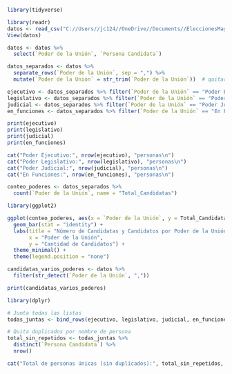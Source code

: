 ```{r}
library(tidyverse)
```

```{r}
library(readr)
datos <- read_csv("C://Users//jc124//OneDrive//Documents//EleccionesMagistrados//06.csv")
View(datos)
```

```{r}
datos <- datos %>%
  select(`Poder de la Unión`, `Persona Candidata`)
```

```{r}
datos_separados <- datos %>%
  separate_rows(`Poder de la Unión`, sep = ",") %>%
  mutate(`Poder de la Unión` = str_trim(`Poder de la Unión`))  # quitar espacios
```

```{r}
ejecutivo <- datos_separados %>% filter(`Poder de la Unión` == "Poder Ejecutivo")
legislativo <- datos_separados %>% filter(`Poder de la Unión` == "Poder Legislativo")
judicial <- datos_separados %>% filter(`Poder de la Unión` == "Poder Judicial")
en_funciones <- datos_separados %>% filter(`Poder de la Unión` == "En Funciones")
```

```{r}
print(ejecutivo)
print(legislativo)
print(judicial)
print(en_funciones)
```

```{r}
cat("Poder Ejecutivo:", nrow(ejecutivo), "personas\n")
cat("Poder Legislativo:", nrow(legislativo), "personas\n")
cat("Poder Judicial:", nrow(judicial), "personas\n")
cat("En Funciones:", nrow(en_funciones), "personas\n")
```
```{r}
conteo_poderes <- datos_separados %>%
  count(`Poder de la Unión`, name = "Total_Candidatas")
```

```{r}
library(ggplot2)

ggplot(conteo_poderes, aes(x = `Poder de la Unión`, y = Total_Candidatas, fill = `Poder de la Unión`)) +
  geom_bar(stat = "identity") +
  labs(title = "Número de Candidatas y Candidatos por Poder de la Unión",
       x = "Poder de la Unión",
       y = "Cantidad de Candidatos") +
  theme_minimal() +
  theme(legend.position = "none")
```
```{r}
candidatas_varios_poderes <- datos %>%
  filter(str_detect(`Poder de la Unión`, ","))

print(candidatas_varios_poderes)
```

```{r}
library(dplyr)

# Junta todas las listas
todas_juntas <- bind_rows(ejecutivo, legislativo, judicial, en_funciones)

# Quita duplicados por nombre de persona
total_sin_repetidos <- todas_juntas %>%
  distinct(`Persona Candidata`) %>%
  nrow()

cat("Total de personas únicas (sin duplicados):", total_sin_repetidos, "\n")
```
